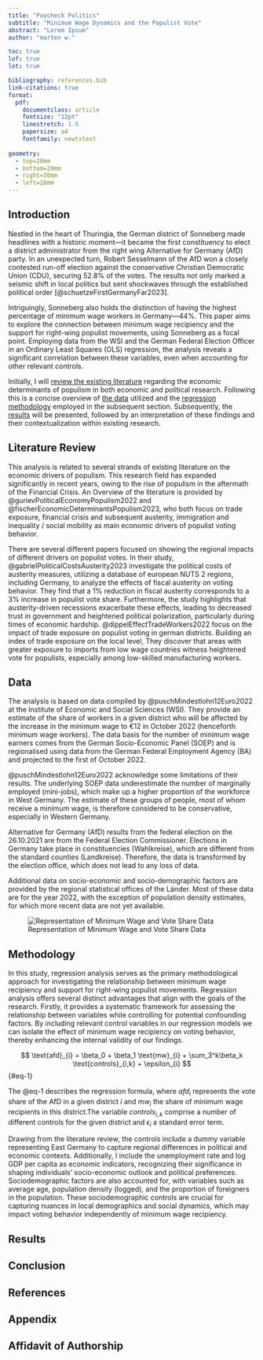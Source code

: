 ```yaml
---
title: "Paycheck Politics"
subtitle: "Minimum Wage Dynamics and the Populist Vote"
abstract: "Lorem Ipsum"
author: "marten w."

toc: true
lof: true
lot: true

bibliography: references.bib
link-citations: true
format:
  pdf:
    documentclass: article
    fontsize: "12pt"
    linestretch: 1.5
    papersize: a4
    fontfamily: newtxtext
    
geometry: 
  - top=20mm
  - bottom=20mm
  - right=30mm
  - left=20mm
---
```

`\pagenumbering{gobble}`{=latex}
`\pagebreak`{=latex}
`\pagenumbering{arabic}`{=latex}

## Introduction

Nestled in the heart of Thuringia, the German district of Sonneberg made headlines with a historic moment—it became the first constituency to elect a district administrator from the right wing Alternative for Germany (AfD) party. In an unexpected turn, Robert Sesselmann of the AfD won a closely contested run-off election against the conservative Christian Democratic Union (CDU), securing 52.8% of the votes. The results not only marked a seismic shift in local politics but sent shockwaves through the established political order [@schuetzeFirstGermanyFar2023].

Intriguingly, Sonneberg also holds the distinction of having the highest percentage of minimum wage workers in Germany—44%. This paper aims to explore the connection between minimum wage recipiency and the support for right-wing populist movements, using Sonneberg as a focal point. Employing data from the WSI and the German Federal Election Officer in an Ordinary Least Squares (OLS) regression, the analysis reveals a significant correlation between these variables, even when accounting for other relevant controls.

Initially, I will [review the existing literature](#lit) regarding the economic determinants of populism in both economic and political research. Following this is a concise overview of [the data](#data) utilized and the [regression methodology](#method) employed in the subsequent section. Subsequently, the [results](#results) will be presented, followed by an interpretation of these findings and their contextualization within existing research.

## Literature Review {#lit}

This analysis is related to several strands of existing literature on the economic drivers of populism. This research field has expanded significantly in recent years, owing to the rise of populism in the aftermath of the Financial Crisis. An Overview of the literature is provided by @gurievPoliticalEconomyPopulism2022 and @fischerEconomicDeterminantsPopulism2023, who both focus on trade exposure, financial crisis and subsequent austerity, immigration and inequality / social mobility as main economic drivers of populist voting behavior.

There are several different papers focused on showing the regional impacts of different drivers on populist votes. In their study, @gabrielPoliticalCostsAusterity2023 investigate the political costs of austerity measures, utilizing a database of european NUTS 2 regions, including Germany, to analyze the effects of fiscal austerity on voting behavior. They find that a 1% reduction in fiscal austerity corresponds to a 3% increase in populist vote share. Furthermore, the study highlights that austerity-driven recessions exacerbate these effects, leading to decreased trust in government and heightened political polarization, particularly during times of economic hardship. @dippelEffectTradeWorkers2022 focus on the impact of trade exposure on populist voting in german districts. Building an index of trade exposure on the local level, They discover that areas with greater exposure to imports from low wage countries witness heightened vote for populists, especially among low-skilled manufacturing workers. 





## Data {#data}

The analysis is based on data compiled by @puschMindestlohn12Euro2022 at the Institute of Economic and Social Sciences (WSI). They provide an estimate of the share of workers in a given district who will be affected by the increase in the minimum wage to €12 in October 2022 (henceforth minimum wage workers). The data basis for the number of minimum wage earners comes from the German Socio-Economic Panel (SOEP) and is regionalised using data from the German Federal Employment Agency (BA) and projected to the first of October 2022.

@puschMindestlohn12Euro2022 acknowledge some limitations of their results. The underlying SOEP data underestimate the number of marginally employed (mini-jobs), which make up a higher proportion of the workforce in West Germany. The estimate of these groups of people, most of whom receive a minimum wage, is therefore considered to be conservative, especially in Western Germany.

Alternative for Germany (AfD) results from the federal election on the 26.10.2021 are from the Federal Election Commissioner. Elections in Germany take place in constituencies (Wahlkreise), which are different from the standard counties (Landkreise). Therefore, the data is transformed by the election office, which does not lead to any loss of data.

Additional data on socio-economic and socio-demographic factors are provided by the regional statistical offices of the Länder. Most of these data are for the year 2022, with the exception of population density estimates, for which more recent data are not yet available.

![Representation of Minimum Wage and Vote Share Data](images/maps.png)
 
## Methodology {#method}

In this study, regression analysis serves as the primary methodological approach for investigating the relationship between minimum wage recipiency and support for right-wing populist movements. Regression analysis offers several distinct advantages that align with the goals of the research. Firstly, it provides a systematic framework for assessing the relationship between variables while controlling for potential confounding factors. By including relevant control variables in our regression models we can isolate the effect of minimum wage recipiency on voting behavior, thereby enhancing the internal validity of our findings.

$$
\text{afd}_{i} = \beta_0 + \beta_1 \text{mw}_{i} + \sum_3^k\beta_k \text{controls}_{i,k} + \epsilon_{i}
$$ {#eq-1}

The @eq-1 describes the regression formula, where $afd_i$ represents the vote share of the AfD in a given district $i$ and $mw_i$ the share of minimum wage recipients in this district.The variable $controls_{i,k}$ comprise a number of different controls for the given district and $\epsilon_i$ a standard error term.

Drawing from the literature review, the controls include a dummy variable representing East Germany to capture regional differences in political and economic contexts. Additionally, I include the unemployment rate and log GDP per capita as economic indicators, recognizing their significance in shaping individuals' socio-economic outlook and political preferences. Sociodemographic factors are also accounted for, with variables such as average age, population density (logged), and the proportion of foreigners in the population. These sociodemographic controls are crucial for capturing nuances in local demographics and social dynamics, which may impact voting behavior independently of minimum wage recipiency.

```{=latex}
\begin{table}[!htbp] \centering 
  \caption{Summary Table of all Variables} 
  \label{} 
\begin{tabular}{@{\extracolsep{5pt}}lccccc} 
\\[-1.8ex]\hline 
\hline \\[-1.8ex] 
Statistic & \multicolumn{1}{c}{N} & \multicolumn{1}{c}{Mean} & \multicolumn{1}{c}{St. Dev.} & \multicolumn{1}{c}{Min} & \multicolumn{1}{c}{Max} \\ 
\hline \\[-1.8ex] 
AfD Results & 400 & 0.113 & 0.058 & 0.029 & 0.321 \\ 
MW recipiency & 400 & 0.194 & 0.064 & 0.079 & 0.440 \\ 
LINKE results & 399 & 0.045 & 0.029 & 0.015 & 0.155 \\ 
Unempl. Rate & 400 & 0.052 & 0.022 & 0.019 & 0.148 \\ 
GDP p.C. & 400 & 40,329.500 & 16,743.150 & 17,553 & 158,749 \\ 
Avg. Age & 400 & 45.277 & 2.008 & 40.700 & 51.000 \\ 
Pop. Density & 400 & 536.540 & 708.669 & 35.300 & 4,788.200 \\ 
Foreigners & 400 & 0.114 & 0.055 & 0.025 & 0.375 \\ 
\hline \\[-1.8ex] 
\end{tabular} 
\end{table} 
```

## Results {#results}

## Conclusion



`\pagebreak`{=latex}

## References {-}

::: {#refs}
:::

## Appendix {-}

## Affidavit of Authorship {-}
